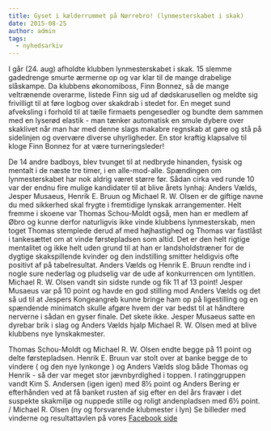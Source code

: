 ```yaml
---
title: Gyset i kælderrummet på Nørrebro! (lynmesterskabet i skak)
date: 2015-08-25
author: admin
tags:
  - nyhedsarkiv
---
```


I går (24. aug) afholdte klubben lynmesterskabet i skak. 15 slemme gadedrenge smurte ærmerne op og var klar til de mange drabelige slåskampe. Da klubbens økonomiboss, Finn Bonnez, så de mange veltrænende overarme, listede Finn sig ud af dødskarusellen og meldte sig frivilligt til at føre logbog over skakdrab i stedet for. En meget sund afveksling i forhold til at tælle firmaets pengesedler og bundte dem sammen med en lyserød elastik - man tænker automatisk en smule dybere over skaklivet når man har med denne slags makabre regnskab at gøre og stå på sidelinjen og overvære diverse uhyrligheder. En stor kraftig klapsalve til kloge Finn Bonnez for at være turneringsleder!

De 14 andre badboys, blev tvunget til at nedbryde hinanden, fysisk og mentalt i de næste tre timer, i en alle-mod-alle. Spændingen om lynmesterskabet har nok aldrig været større før. Sådan cirka ved runde 10 var der endnu fire mulige kandidater til at blive årets lynhaj: Anders Vælds, Jesper Musaeus, Henrik E. Bruun og Michael R. W. Olsen er de giftige navne du med sikkerhed skal frygte i fremtidige lynskak arrangementer. Helt fremme i skoene var Thomas Schou-Moldt også, men han er medlem af Øbro og kunne derfor naturligvis ikke vinde klubbens lynmesterskab, men toget Thomas stemplede derud af med højhastighed og Thomas var fastlåst i tankesættet om at vinde førstepladsen som altid. Det er den helt rigtige mentalitet og ikke helt uden grund til at han er landsholdstræner for de dygtige skakspillende kvinder og den indstilling smitter heldigvis ofte positivt af på tabelresultat. Anders Vælds og Henrik E. Bruun rendte ind i nogle sure nederlag og pludselig var de ude af konkurrencen om lyntitlen. Michael R. W. Olsen vandt sin sidste runde og fik 11 af 13 point! Jesper Musaeus var på 10 point og havde en god stilling mod Anders Vælds og det så ud til at Jespers Kongeangreb kunne bringe ham op på ligestilling og en spændende minimatch skulle afgøre hvem der var bedst til at håndtere nerverne i sådan en gyser finale. Det skete ikke. Jesper Musaeus satte en dyrebar brik i slag og Anders Vælds hjalp Michael R. W. Olsen med at blive klubbens nye lynskakmester.

Thomas Schou-Moldt og Michael R. W. Olsen endte begge på 11 point og delte førstepladsen. Henrik E. Bruun var stolt over at banke begge de to vindere ( og den nye lynkonge ) og Anders Vælds slog både Thomas og Henrik - så der var meget stor jævnbyrdighed i toppen. I ratinggruppen vandt Kim S. Andersen (igen igen) med 8½ point og Anders Bering er efterhånden ved at få banket rusten af sig efter en del års fravær i det suspekte skakmiljø og nuppede stille og roligt andenpladsen med 6½ point. / Michael R. Olsen (ny og forsvarende klubmester i lyn) Se billeder med vinderne og resultattavlen på vores [Facebook side](https://www.facebook.com/NorrebroSkakklub/posts/1178069918885648)
